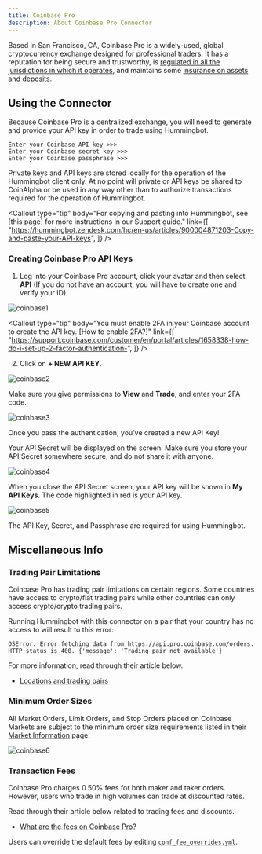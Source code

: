 ```yaml
---
title: Coinbase Pro
description: About Coinbase Pro Connector
---
```



Based in San Francisco, CA, Coinbase Pro is a widely-used, global cryptocurrency exchange designed for professional traders. It has a reputation for being secure and trustworthy, is [regulated in all the jurisdictions in which it operates](https://www.coinbase.com/legal/insurance), and maintains some [insurance on assets and deposits](https://www.coinbase.com/legal/insurance).

## Using the Connector

Because Coinbase Pro is a centralized exchange, you will need to generate and provide your API key in order to trade using Hummingbot.

```
Enter your Coinbase API key >>>
Enter your Coinbase secret key >>>
Enter your Coinbase passphrase >>>
```

Private keys and API keys are stored locally for the operation of the Hummingbot client only. At no point will private or API keys be shared to CoinAlpha or be used in any way other than to authorize transactions required for the operation of Hummingbot.

<Callout
  type="tip"
  body="For copying and pasting into Hummingbot, see [this page] for more instructions in our Support guide."
  link={[
    "https://hummingbot.zendesk.com/hc/en-us/articles/900004871203-Copy-and-paste-your-API-keys",
  ]}
/>

### Creating Coinbase Pro API Keys

1. Log into your Coinbase Pro account, click your avatar and then select **API** (If you do not have an account, you will have to create one and verify your ID).

![coinbase1](/img/coinbase1.png)

<Callout
  type="tip"
  body="You must enable 2FA in your Coinbase account to create the API key. [How to enable 2FA?]"
  link={[
    "https://support.coinbase.com/customer/en/portal/articles/1658338-how-do-i-set-up-2-factor-authentication-",
  ]}
/>

2. Click on **+ NEW API KEY**.

![coinbase2](/img/coinbase2.png)

Make sure you give permissions to **View** and **Trade**, and enter your 2FA code.

<Callout
  type="warning"
  body="We recommend using only #trade# enabled API keys; enabling #withdraw, transfer, or the equivalent is unnecessary# for current Hummingbot strategies."
/>

![coinbase3](/img/coinbase3.png)

Once you pass the authentication, you’ve created a new API Key!

Your API Secret will be displayed on the screen. Make sure you store your API Secret somewhere secure, and do not share it with anyone.

![coinbase4](/img/coinbase4.png)

When you close the API Secret screen, your API key will be shown in **My API Keys**. The code highlighted in red is your API key.

![coinbase5](/img/coinbase5.png)

The API Key, Secret, and Passphrase are required for using Hummingbot.

<Callout
  type="warning"
  body="If you lose your Secret Key, you can delete the API and create a new one. However, it will be impossible to reuse the same API."
/>

## Miscellaneous Info

### Trading Pair Limitations

Coinbase Pro has trading pair limitations on certain regions. Some countries have access to crypto/fiat trading pairs while other countries can only access crypto/crypto trading pairs.

Running Hummingbot with this connector on a pair that your country has no access to will result to this error:

```
OSError: Error fetching data from https://api.pro.coinbase.com/orders.
HTTP status is 400. {'message': 'Trading pair not available'}
```

For more information, read through their article below.

- [Locations and trading pairs](https://help.coinbase.com/en/pro/trading-and-funding/cryptocurrency-trading-pairs/locations-and-trading-pairs)

### Minimum Order Sizes

All Market Orders, Limit Orders, and Stop Orders placed on Coinbase Markets are subject to the minimum order size requirements listed in their [Market Information](https://pro.coinbase.com/markets) page.

![coinbase6](/img/coinbase6.png)

### Transaction Fees

Coinbase Pro charges 0.50% fees for both maker and taker orders. However, users who trade in high volumes can trade at discounted rates.

Read through their article below related to trading fees and discounts.

- [What are the fees on Coinbase Pro?](https://help.coinbase.com/en/pro/trading-and-funding/trading-rules-and-fees/fees.html)

Users can override the default fees by editing [`conf_fee_overrides.yml`](/operation/override-fees/).
